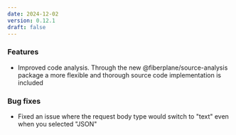 ```yaml
---
date: 2024-12-02
version: 0.12.1
draft: false
---
```


### Features
* Improved code analysis. Through the new @fiberplane/source-analysis package a more flexible and thorough source code implementation is included

### Bug fixes
* Fixed an issue where the request body type would switch to "text" even when you selected "JSON"
